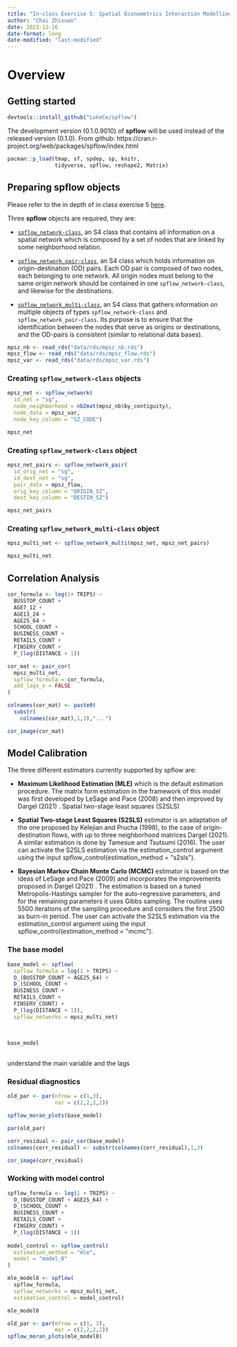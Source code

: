 ```yaml
---
title: "In-class Exercise 5: Spatial Econometrics Interaction Modelling"
author: "Chai Zhixuan"
date: 2023-12-16
date-format: long
date-modified: "last-modified"
---
```


# Overview

## Getting started

```r
devtools::install_github("LukeCe/spflow")
```

::: callout-note
The development version (0.1.0.9010) of **spflow** will be used instead of the released version (0.1.0). From github: https://cran.r-project.org/web/packages/spflow/index.html
:::

```r
pacman::p_load(tmap, sf, spdep, sp, knitr,
               tidyverse, spflow, reshape2, Matrix)
```

## **Preparing spflow objects**

Please refer to the in depth of in class exercise 5 [here](https://isss624.netlify.app/in-class_ex/in-class_ex5/in-class_ex5-seim).

Three **spflow** objects are required, they are:

-   [`spflow_network-class`](https://lukece.github.io/spflow/reference/spflow_network-class.html), an S4 class that contains all information on a spatial network which is composed by a set of nodes that are linked by some neighborhood relation.

-   [`spflow_network_pair-class`](https://lukece.github.io/spflow/reference/spflow_network_pair-class.html), an S4 class which holds information on origin-destination (OD) pairs. Each OD pair is composed of two nodes, each belonging to one network. All origin nodes must belong to the same origin network should be contained in one `spflow_network-class`, and likewise for the destinations.

-   [`spflow_network_multi-class`](https://lukece.github.io/spflow/reference/spflow_network_multi-class.html), an S4 class that gathers information on multiple objects of types `spflow_network-class` and `spflow_network_pair-class`. Its purpose is to ensure that the identification between the nodes that serve as origins or destinations, and the OD-pairs is consistent (similar to relational data bases).

```r
mpsz_nb <- read_rds("data/rds/mpsz_nb.rds")
mpsz_flow <- read_rds("data/rds/mpsz_flow.rds")
mpsz_var <- read_rds("data/rds/mpsz_var.rds")
```

### **Creating `spflow_network-class` objects**

```r
mpsz_net <- spflow_network(
  id_net = "sg",
  node_neighborhood = nb2mat(mpsz_nb$by_contiguity),
  node_data = mpsz_var,
  node_key_column = "SZ_CODE")

mpsz_net
```

### **Creating `spflow_network-class` object**

```r
mpsz_net_pairs <- spflow_network_pair(
  id_orig_net = "sg",
  id_dest_net = "sg",
  pair_data = mpsz_flow,
  orig_key_column = "ORIGIN_SZ",
  dest_key_column = "DESTIN_SZ")

mpsz_net_pairs
```

### **Creating `spflow_network_multi-class` object**

```r
mpsz_multi_net <- spflow_network_multi(mpsz_net, mpsz_net_pairs)

mpsz_multi_net
```

## Correlation Analysis

```r
cor_formula <- log(1+ TRIPS) ~
  BUSSTOP_COUNT +
  AGE7_12 +
  AGE13_24 +
  AGE25_64 +
  SCHOOL_COUNT +
  BUSINESS_COUNT +
  RETAILS_COUNT +
  FINSERV_COUNT +
  P_(log(DISTANCE + 1))
```

```r
cor_mat <- pair_cor(
  mpsz_multi_net,
  spflow_formula = cor_formula,
  add_lags_x = FALSE
)

colnames(cor_mat) <- paste0(
  substr(
    colnames(cor_mat),1,3),"...")

cor_image(cor_mat)
```

## Model Calibration

The three different estimators currently supported by spflow are:

-   **Maximum Likelihood Estimation (MLE)** which is the default estimation procedure. The matrix form estimation in the framework of this model was first developed by LeSage and Pace (2008) and then improved by Dargel (2021) . Spatial two-stage least squares (S2SLS)

-   **Spatial Two-stage Least Squares (S2SLS)** estimator is an adaptation of the one proposed by Kelejian and Prucha (1998), to the case of origin-destination flows, with up to three neighborhood matrices Dargel (2021). A similar estimation is done by Tamesue and Tsutsumi (2016). The user can activate the S2SLS estimation via the estimation_control argument using the input spflow_control(estimation_method = \"s2sls\").

-   **Bayesian Markov Chain Monte Carlo (MCMC)** estimator is based on the ideas of LeSage and Pace (2009) and incorporates the improvements proposed in Dargel (2021) . The estimation is based on a tuned Metropolis-Hastings sampler for the auto-regressive parameters, and for the remaining parameters it uses Gibbs sampling. The routine uses 5500 iterations of the sampling procedure and considers the first 2500 as burn-in period. The user can activate the S2SLS estimation via the estimation_control argument using the input spflow_control(estimation_method = \"mcmc\").

### **The base model**

```r
base_model <- spflow(
  spflow_formula = log(1 + TRIPS) ~
  O_(BUSSTOP_COUNT + AGE25_64) +
  D_(SCHOOL_COUNT +
  BUSINESS_COUNT +
  RETAILS_COUNT +
  FINSERV_COUNT) +
  P_(log(DISTANCE + 1)),
  spflow_networks = mpsz_multi_net)
     
     
     
base_model
  
```

::: callout-note
understand the main variable and the lags
:::

### **Residual diagnostics**

```r
old_par <- par(nfrow = c(1,3),
               nar = c(2,2,2,2))

spflow_moran_plots(base_model)

```

```r
par(old_par)

corr_residual <- pair_cor(base_model)
colnames(corr_residual) <- substr(colnames(corr_residual),1,3)

cor_image(corr_residual)
```

### **Working with model control**

```r
spflow_formula <- log(1 + TRIPS) ~
  O_(BUSSTOP_COUNT + AGE25_64) +
  D_(SCHOOL_COUNT +
  BUSINESS_COUNT +
  RETAILS_COUNT +
  FINSERV_COUNT) +
  P_(log(DISTANCE + 1))
  
model_control <- spflow_control(
  estimation_method = "mle",
  model = "model_8"
)

mle_model8 <- spflow(
  spflow_formula,
  spflow_networks = mpsz_multi_net,
  estimation_control = model_control)

mle_model8
```

```r
old_par <- par(mfrow = c(1, 3), 
               mar = c(2,2,2,2))
spflow_moran_plots(mle_model8)
```
